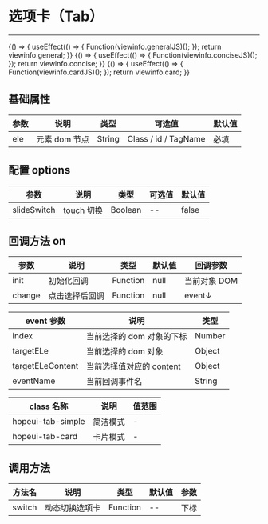 
# 选项卡（Tab）

---

<Meta title="复用组件/选项卡(Tab)" />

<Canvas>
    <Story
        name="通用"
        height="150px"
        parameters={{
            docs: {
                source: { code: `${viewinfo.general}${viewinfo.generalJS}` },
            },
        }}
    >
        {() => {
            useEffect(() => {
                Function(viewinfo.generalJS)();
            });
            return viewinfo.general;
        }}
    </Story>
</Canvas>

<Canvas>
    <Story
        name="简洁"
        height="150px"
        parameters={{
            docs: {
                source: { code: `${viewinfo.concise}${viewinfo.conciseJS}` },
            },
        }}
    >
        {() => {
            useEffect(() => {
                Function(viewinfo.conciseJS)();
            });
            return viewinfo.concise;
        }}
    </Story>
</Canvas>

<Canvas>
    <Story
        name="卡片"
        height="150px"
        parameters={{
            docs: { source: { code: `${viewinfo.card}${viewinfo.cardJS}` } },
        }}
    >
        {() => {
            useEffect(() => {
                Function(viewinfo.cardJS)();
            });
            return viewinfo.card;
        }}
    </Story>
</Canvas>

## 基础属性

| 参数 | 说明          | 类型   | 可选值               | 默认值 |
| ---- | ------------- | ------ | -------------------- | ------ |
| ele  | 元素 dom 节点 | String | Class / id / TagName | 必填   |

## 配置 options

| 参数        | 说明       | 类型    | 可选值 | 默认值 |
| ----------- | ---------- | ------- | ------ | ------ |
| slideSwitch | touch 切换 | Boolean | --     | false  |

## 回调方法 on

| 参数   | 说明           | 类型     | 默认值 | 回调参数     |
| ------ | -------------- | -------- | ------ | ------------ |
| init   | 初始化回调     | Function | null   | 当前对象 DOM |
| change | 点击选择后回调 | Function | null   | event↓       |

| event 参数       | 说明                      | 类型   |
| ---------------- | ------------------------- | ------ |
| index            | 当前选择的 dom 对象的下标 | Number |
| targetELe        | 当前选择的 dom 对象       | Object |
| targetELeContent | 当前选择值对应的 content  | Object |
| eventName        | 当前回调事件名            | String |

| class 名称        | 说明     | 值范围 |
| ----------------- | -------- | ------ |
| hopeui-tab-simple | 简洁模式 | -      |
| hopeui-tab-card   | 卡片模式 | -      |

## 调用方法

| 方法名 | 说明           | 类型     | 默认值 | 参数 |
| ------ | -------------- | -------- | ------ | ---- |
| switch | 动态切换选项卡 | Function | --     | 下标 |
